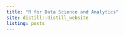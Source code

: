 ```yaml
---
title: "R for Data Science and Analytics"
site: distill::distill_website
listing: posts
---
```

<style>

.distill-site-header {
  --title-size:       16px;         
  --text-color:       #FFFFFF;            
  --text-size:        16px;                      
  --hover-color:      rgb(135, 203, 61);         
  --bkgd-color:       #455A64;                
}

body {
  background-image:	url('/Background_WelcomePage.png');
  background-repeat: no-repeat;
  background-size: auto;
}

.posts-list .post-preview img {
  display: None;
}

</style>